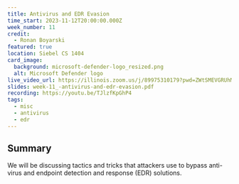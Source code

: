 ```yaml
---
title: Antivirus and EDR Evasion
time_start: 2023-11-12T20:00:00.000Z
week_number: 11
credit:
  - Ronan Boyarski
featured: true
location: Siebel CS 1404
card_image:
  background: microsoft-defender-logo_resized.png
  alt: Microsoft Defender logo
live_video_url: https://illinois.zoom.us/j/89975310179?pwd=ZWtSMEVGRUhMTmpjTDB2cnhlb2VSZz09
slides: week-11_-antivirus-and-edr-evasion.pdf
recording: https://youtu.be/TJlzfKpGhP4
tags:
  - misc
  - antivirus
  - edr
---
```

## Summary

We will be discussing tactics and tricks that attackers use to bypass anti-virus and endpoint detection and response (EDR) solutions.